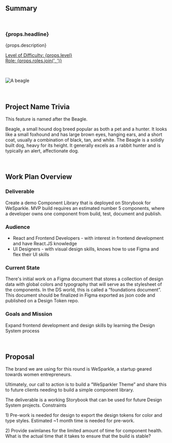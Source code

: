 ## Summary

<br />

<h3>{props.headline}</h3>
<p>{props.description}</p>

<p>
  <u>
    Level of Difficulty: <span>{props.level}</span>
    <br />
    Role: <span>{props.roles.join(', ')}</span>
  </u>
</p>

<br />

<p align="center">

![A beagle](./assets/beagle.jpeg)

</p>

<br />

## Project Name Trivia

This feature is named after the Beagle.

Beagle, a small hound dog breed popular as both a pet and a hunter. It looks like a small foxhound and has large brown eyes, hanging ears, and a short coat, usually a combination of black, tan, and white. The Beagle is a solidly built dog, heavy for its height. It generally excels as a rabbit hunter and is typically an alert, affectionate dog.

<br />

## Work Plan Overview​
### Deliverable​
Create a demo Component Library that is deployed on Storybook for WeSparkle. 
MVP build requires an estimated number 5 components, where a developer owns one component from build, test, document and publish.

### Audience
- React and Frontend Developers - with interest in frontend development and have React.JS knowledge
- UI Designers - with visual design skills, knows how to use Figma and flex their UI skills

### Current State​
There's initial work on a Figma document that stores a collection of design data with global colors and typography that will serve as the stylesheet of the components. In the DS world, this is called a “foundations document”. This document should be finalized in Figma exported as json code and published on a Design Token repo.

### Goals and Mission​
Expand frontend development and design skills by learning the Design System process

<br />

## Proposal​
The brand we are using for this round is WeSparkle, a startup geared towards women entrepreneurs. 

Ultimately, our call to action is to build a “WeSparkler Theme” and share this to future clients needing to build a simple component library.

The deliverable is a working Storybook that can be used for future Design System projects.
Constraints​
<p> 1) Pre-work is needed for design to export the design tokens for color and type styles. Estimated ~1 month time is needed for pre-work. </p>
<p> 2) Provide swimlanes for the limited amount of time for component health. What is the actual time that it takes to ensure that the build is stable? </p>




